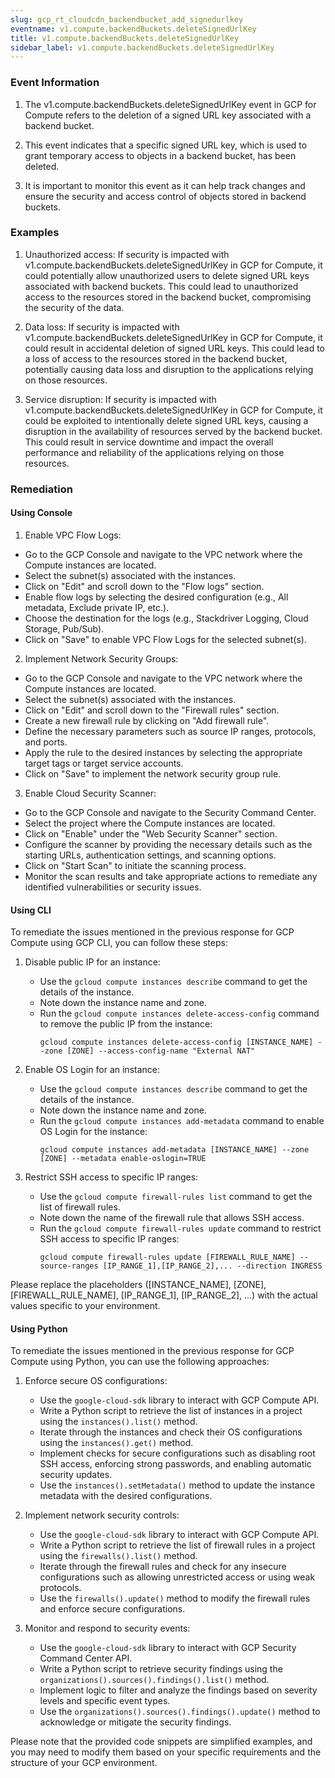 ```yaml
--- 
slug: gcp_rt_cloudcdn_backendbucket_add_signedurlkey
eventname: v1.compute.backendBuckets.deleteSignedUrlKey
title: v1.compute.backendBuckets.deleteSignedUrlKey
sidebar_label: v1.compute.backendBuckets.deleteSignedUrlKey
---
```

                       
### Event Information

1. The v1.compute.backendBuckets.deleteSignedUrlKey event in GCP for Compute refers to the deletion of a signed URL key associated with a backend bucket. 

2. This event indicates that a specific signed URL key, which is used to grant temporary access to objects in a backend bucket, has been deleted. 

3. It is important to monitor this event as it can help track changes and ensure the security and access control of objects stored in backend buckets.


### Examples

1. Unauthorized access: If security is impacted with v1.compute.backendBuckets.deleteSignedUrlKey in GCP for Compute, it could potentially allow unauthorized users to delete signed URL keys associated with backend buckets. This could lead to unauthorized access to the resources stored in the backend bucket, compromising the security of the data.

2. Data loss: If security is impacted with v1.compute.backendBuckets.deleteSignedUrlKey in GCP for Compute, it could result in accidental deletion of signed URL keys. This could lead to a loss of access to the resources stored in the backend bucket, potentially causing data loss and disruption to the applications relying on those resources.

3. Service disruption: If security is impacted with v1.compute.backendBuckets.deleteSignedUrlKey in GCP for Compute, it could be exploited to intentionally delete signed URL keys, causing a disruption in the availability of resources served by the backend bucket. This could result in service downtime and impact the overall performance and reliability of the applications relying on those resources.

### Remediation

#### Using Console

1. Enable VPC Flow Logs:
- Go to the GCP Console and navigate to the VPC network where the Compute instances are located.
- Select the subnet(s) associated with the instances.
- Click on "Edit" and scroll down to the "Flow logs" section.
- Enable flow logs by selecting the desired configuration (e.g., All metadata, Exclude private IP, etc.).
- Choose the destination for the logs (e.g., Stackdriver Logging, Cloud Storage, Pub/Sub).
- Click on "Save" to enable VPC Flow Logs for the selected subnet(s).

2. Implement Network Security Groups:
- Go to the GCP Console and navigate to the VPC network where the Compute instances are located.
- Select the subnet(s) associated with the instances.
- Click on "Edit" and scroll down to the "Firewall rules" section.
- Create a new firewall rule by clicking on "Add firewall rule".
- Define the necessary parameters such as source IP ranges, protocols, and ports.
- Apply the rule to the desired instances by selecting the appropriate target tags or target service accounts.
- Click on "Save" to implement the network security group rule.

3. Enable Cloud Security Scanner:
- Go to the GCP Console and navigate to the Security Command Center.
- Select the project where the Compute instances are located.
- Click on "Enable" under the "Web Security Scanner" section.
- Configure the scanner by providing the necessary details such as the starting URLs, authentication settings, and scanning options.
- Click on "Start Scan" to initiate the scanning process.
- Monitor the scan results and take appropriate actions to remediate any identified vulnerabilities or security issues.

#### Using CLI

To remediate the issues mentioned in the previous response for GCP Compute using GCP CLI, you can follow these steps:

1. Disable public IP for an instance:
   - Use the `gcloud compute instances describe` command to get the details of the instance.
   - Note down the instance name and zone.
   - Run the `gcloud compute instances delete-access-config` command to remove the public IP from the instance:
     ```
     gcloud compute instances delete-access-config [INSTANCE_NAME] --zone [ZONE] --access-config-name "External NAT"
     ```

2. Enable OS Login for an instance:
   - Use the `gcloud compute instances describe` command to get the details of the instance.
   - Note down the instance name and zone.
   - Run the `gcloud compute instances add-metadata` command to enable OS Login for the instance:
     ```
     gcloud compute instances add-metadata [INSTANCE_NAME] --zone [ZONE] --metadata enable-oslogin=TRUE
     ```

3. Restrict SSH access to specific IP ranges:
   - Use the `gcloud compute firewall-rules list` command to get the list of firewall rules.
   - Note down the name of the firewall rule that allows SSH access.
   - Run the `gcloud compute firewall-rules update` command to restrict SSH access to specific IP ranges:
     ```
     gcloud compute firewall-rules update [FIREWALL_RULE_NAME] --source-ranges [IP_RANGE_1],[IP_RANGE_2],... --direction INGRESS
     ```

Please replace the placeholders ([INSTANCE_NAME], [ZONE], [FIREWALL_RULE_NAME], [IP_RANGE_1], [IP_RANGE_2], ...) with the actual values specific to your environment.

#### Using Python

To remediate the issues mentioned in the previous response for GCP Compute using Python, you can use the following approaches:

1. Enforce secure OS configurations:
   - Use the `google-cloud-sdk` library to interact with GCP Compute API.
   - Write a Python script to retrieve the list of instances in a project using the `instances().list()` method.
   - Iterate through the instances and check their OS configurations using the `instances().get()` method.
   - Implement checks for secure configurations such as disabling root SSH access, enforcing strong passwords, and enabling automatic security updates.
   - Use the `instances().setMetadata()` method to update the instance metadata with the desired configurations.

2. Implement network security controls:
   - Use the `google-cloud-sdk` library to interact with GCP Compute API.
   - Write a Python script to retrieve the list of firewall rules in a project using the `firewalls().list()` method.
   - Iterate through the firewall rules and check for any insecure configurations such as allowing unrestricted access or using weak protocols.
   - Use the `firewalls().update()` method to modify the firewall rules and enforce secure configurations.

3. Monitor and respond to security events:
   - Use the `google-cloud-sdk` library to interact with GCP Security Command Center API.
   - Write a Python script to retrieve security findings using the `organizations().sources().findings().list()` method.
   - Implement logic to filter and analyze the findings based on severity levels and specific event types.
   - Use the `organizations().sources().findings().update()` method to acknowledge or mitigate the security findings.

Please note that the provided code snippets are simplified examples, and you may need to modify them based on your specific requirements and the structure of your GCP environment.


 